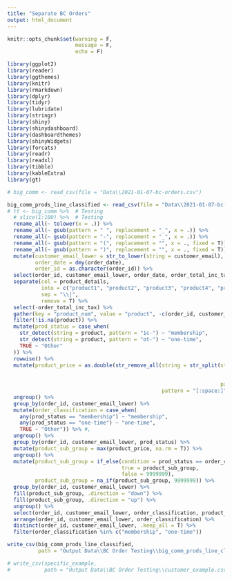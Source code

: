 ```yaml
---
title: "Separate BC Orders"
output: html_document
---
```


```r

knitr::opts_chunk$set(warning = F,
                      message = F,
                      echo = F)

library(ggplot2)
library(reader)
library(ggthemes)
library(knitr)
library(rmarkdown)
library(dplyr)
library(tidyr)
library(lubridate)
library(stringr)
library(shiny)
library(shinydashboard)
library(dashboardthemes)
library(shinyWidgets)
library(forcats)
library(readr)
library(readxl)
library(tibble)
library(kableExtra)
library(gt)

```


```r

# big_comm <- read_csv(file = "Data\\2021-01-07-bc-orders.csv")

big_comm_prods_line_classified <- read_csv(file = "Data\\2021-01-07-bc-orders.csv") %>%
# tt <- big_comm %>%  # Testing
  # slice(1:100) %>%  # Testing
  rename_all(~ tolower(x = .)) %>%
  rename_all(~ gsub(pattern = " ", replacement = "_", x = .)) %>% 
  rename_all(~ gsub(pattern = "-", replacement = "_", x = .)) %>% 
  rename_all(~ gsub(pattern = "(", replacement = "", x = ., fixed = T)) %>% 
  rename_all(~ gsub(pattern = ")", replacement = "", x = ., fixed = T)) %>% 
  mutate(customer_email_lower = str_to_lower(string = customer_email),
         order_date = dmy(order_date),
         order_id = as.character(order_id)) %>% 
  select(order_id, customer_email_lower, order_date, order_total_inc_tax, product_details) %>% 
  separate(col = product_details,
           into = c("product1", "product2", "product3", "product4", "product5", "product6", "product7", "product8", "product9"),
           sep = "\\|",
           remove = T) %>% 
  select(-order_total_inc_tax) %>% 
  gather(key = "product_num", value = "product", -c(order_id, customer_email_lower, order_date)) %>% 
  filter(!is.na(product)) %>% 
  mutate(prod_status = case_when(
    str_detect(string = product, pattern = "1c-") ~ "membership",
    str_detect(string = product, pattern = "ot-") ~ "one-time",
    TRUE ~ "Other"
  )) %>% 
  rowwise() %>% 
  mutate(product_price = as.double(str_remove_all(string = str_split(string = str_split(string = product, 
                                                                                        pattern = ",")[[1]][length(str_split(string = product, 
                                                                                                                             pattern = ",")[[1]])], 
                                                                     pattern = ":", n = 2)[[1]][2], 
                                                  pattern = "[:space:]"))) %>% 
  ungroup() %>% 
  group_by(order_id, customer_email_lower) %>% 
  mutate(order_classification = case_when(
    any(prod_status == "membership") ~ "membership",
    any(prod_status == "one-time") ~ "one-time",
    TRUE ~ "Other")) %>% #,
  ungroup() %>% 
  group_by(order_id, customer_email_lower, prod_status) %>% 
  mutate(product_sub_group = max(product_price, na.rm = T)) %>% 
  ungroup() %>% 
  mutate(product_sub_group = if_else(condition = prod_status == order_classification,  # Move up if this works - HERE - ADD A FILL SOMEWHERE
                                     true = product_sub_group,
                                     false = 9999999),
         product_sub_group = na_if(product_sub_group, 9999999)) %>% 
  group_by(order_id, customer_email_lower) %>% 
  fill(product_sub_group, .direction = "down") %>% 
  fill(product_sub_group, .direction = "up") %>% 
  ungroup() %>% 
  select(order_id, customer_email_lower, order_classification, product_sub_group) %>% 
  arrange(order_id, customer_email_lower, order_classification) %>% 
  distinct(order_id, customer_email_lower, .keep_all = T) %>% 
  filter(order_classification %in% c("membership", "one-time"))

```


```r

write_csv(big_comm_prods_line_classified,
          path = "Output Data\\BC Order Testing\\big_comm_prods_line_classified.csv")

# write_csv(specific_example,
#           path = "Output Data\\BC Order Testing\\customer_example.csv")

```


















